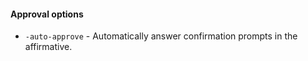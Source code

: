 #### Approval options

- `-auto-approve` - Automatically answer confirmation prompts in the affirmative.
